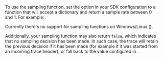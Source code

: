To use the sampling function, set the <PlatformIdentifier name="traces-sampler" /> option in your SDK configuration to a function that will accept a <PlatformIdentifier name="sampling-context" /> dictionary and return a sample rate between 0 and 1. For example:

<PlatformContent includePath="performance/traces-sampler-as-sampler" />

<Alert level="info">

Currently there's no support for sampling functions on Windows/Linux (<PlatformIdentifier name="traces-sampler" />).

</Alert>

Additionally, your sampling function may also return `false`, which indicates that no sampling decision has been made. In such case, the trace will retain the previous decision if it has been made (for example if it was started from an incoming trace header), or fall back to the value configured in <PlatformIdentifier name="traces-sample-rate" />.
